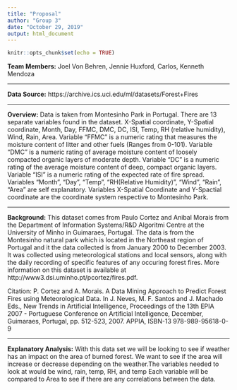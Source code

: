 ---
title: "Proposal"
author: "Group 3"
date: "October 29, 2019"
output: html_document
---

```{r setup, include=FALSE}
knitr::opts_chunk$set(echo = TRUE)
```

**Team Members:** Joel Von Behren, Jennie Huxford, Carlos, Kenneth Mendoza

***

**Data Source:** https://archive.ics.uci.edu/ml/datasets/Forest+Fires

***

**Overview:** 
Data is taken from Montesinho Park in Portugal. There are 13 separate variables found in the dataset. X-Spatial coordinate, Y-Spatial coordinate, Month, Day, FFMC, DMC, DC, ISI, Temp, RH (relative humidity), Wind, Rain, Area.
Variable "FFMC" is a numeric rating that measures the moisture content of litter and other fuels (Ranges from 0-101). Variable "DMC" is a numeric rating of average moisture content of loosely compacted organic layers of moderate depth. Variable "DC" is a numeric rating of the average moisture content of deep, compact organic layers. Variable "ISI" is a numeric rating of the expected rate of fire spread. Variables "Month", "Day", "Temp", "RH(Relative Humidity)", "Wind", "Rain", "Area" are self explanatory. Variables X-Spatial Coordinate and Y-Spactial coordinate are the coordinate system respective to Montesinho Park.


***

**Background:** 
This dataset comes from Paulo Cortez and Anibal Morais from the Department of Information Systems/R&D Algoritmi Centre at the University of Minho in Guimaraes, Portugal. The data is from the Montesinho natural park which is located in the Northeast region of Portugal and it the data collected is from January 2000 to December 2003. It was collected using meteorological stations and local sensors, along with the daily recording of specific features of any occuring forest fires. More information on this dataset is available at http://www3.dsi.uminho.pt/pcortez/fires.pdf.

Citation:
P. Cortez and A. Morais. A Data Mining Approach to Predict Forest Fires using Meteorological Data. In J. Neves, M. F. Santos and J. Machado Eds., New Trends in Artificial Intelligence, Proceedings of the 13th EPIA 2007 - Portuguese Conference on Artificial Intelligence, December, Guimaraes, Portugal, pp. 512-523, 2007. APPIA, ISBN-13 978-989-95618-0-9

***

**Explanatory Analysis:**
With this data set we will be looking to see if weather has an impact on the area of burned forest.  We want to see if the area will increase or decrease depending on the weather.The variables needed to look at would be wind, rain, temp, RH, and temp
Each variable will be compared to Area to see if there are any correlations between the data.  
